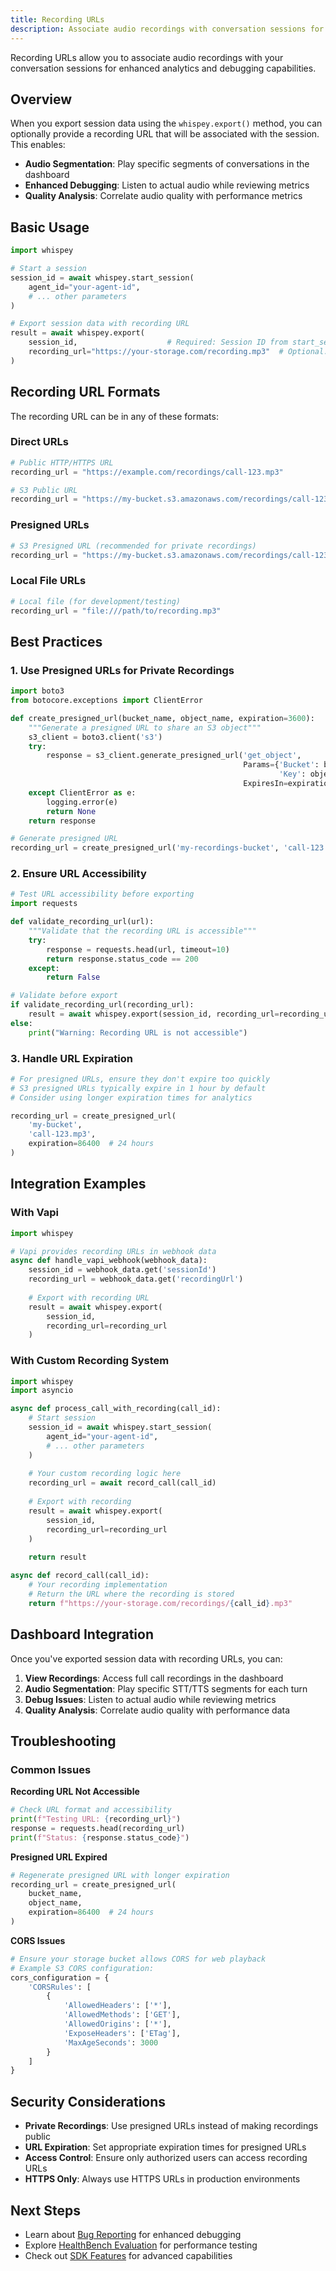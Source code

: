 ```yaml
---
title: Recording URLs
description: Associate audio recordings with conversation sessions for enhanced analytics
---
```



Recording URLs allow you to associate audio recordings with your conversation sessions for enhanced analytics and debugging capabilities.

## Overview

When you export session data using the `whispey.export()` method, you can optionally provide a recording URL that will be associated with the session. This enables:

- **Audio Segmentation**: Play specific segments of conversations in the dashboard
- **Enhanced Debugging**: Listen to actual audio while reviewing metrics
- **Quality Analysis**: Correlate audio quality with performance metrics

## Basic Usage

```python
import whispey

# Start a session
session_id = await whispey.start_session(
    agent_id="your-agent-id",
    # ... other parameters
)

# Export session data with recording URL
result = await whispey.export(
    session_id,                    # Required: Session ID from start_session
    recording_url="https://your-storage.com/recording.mp3"  # Optional: Recording URL
)
```

## Recording URL Formats

The recording URL can be in any of these formats:

### Direct URLs
```python
# Public HTTP/HTTPS URL
recording_url = "https://example.com/recordings/call-123.mp3"

# S3 Public URL
recording_url = "https://my-bucket.s3.amazonaws.com/recordings/call-123.mp3"
```

### Presigned URLs
```python
# S3 Presigned URL (recommended for private recordings)
recording_url = "https://my-bucket.s3.amazonaws.com/recordings/call-123.mp3?X-Amz-Algorithm=AWS4-HMAC-SHA256&X-Amz-Credential=..."
```

### Local File URLs
```python
# Local file (for development/testing)
recording_url = "file:///path/to/recording.mp3"
```

## Best Practices

### 1. Use Presigned URLs for Private Recordings
```python
import boto3
from botocore.exceptions import ClientError

def create_presigned_url(bucket_name, object_name, expiration=3600):
    """Generate a presigned URL to share an S3 object"""
    s3_client = boto3.client('s3')
    try:
        response = s3_client.generate_presigned_url('get_object',
                                                    Params={'Bucket': bucket_name,
                                                            'Key': object_name},
                                                    ExpiresIn=expiration)
    except ClientError as e:
        logging.error(e)
        return None
    return response

# Generate presigned URL
recording_url = create_presigned_url('my-recordings-bucket', 'call-123.mp3')
```

### 2. Ensure URL Accessibility
```python
# Test URL accessibility before exporting
import requests

def validate_recording_url(url):
    """Validate that the recording URL is accessible"""
    try:
        response = requests.head(url, timeout=10)
        return response.status_code == 200
    except:
        return False

# Validate before export
if validate_recording_url(recording_url):
    result = await whispey.export(session_id, recording_url=recording_url)
else:
    print("Warning: Recording URL is not accessible")
```

### 3. Handle URL Expiration
```python
# For presigned URLs, ensure they don't expire too quickly
# S3 presigned URLs typically expire in 1 hour by default
# Consider using longer expiration times for analytics

recording_url = create_presigned_url(
    'my-bucket', 
    'call-123.mp3', 
    expiration=86400  # 24 hours
)
```

## Integration Examples

### With Vapi
```python
import whispey

# Vapi provides recording URLs in webhook data
async def handle_vapi_webhook(webhook_data):
    session_id = webhook_data.get('sessionId')
    recording_url = webhook_data.get('recordingUrl')
    
    # Export with recording URL
    result = await whispey.export(
        session_id,
        recording_url=recording_url
    )
```

### With Custom Recording System
```python
import whispey
import asyncio

async def process_call_with_recording(call_id):
    # Start session
    session_id = await whispey.start_session(
        agent_id="your-agent-id",
        # ... other parameters
    )
    
    # Your custom recording logic here
    recording_url = await record_call(call_id)
    
    # Export with recording
    result = await whispey.export(
        session_id,
        recording_url=recording_url
    )
    
    return result

async def record_call(call_id):
    # Your recording implementation
    # Return the URL where the recording is stored
    return f"https://your-storage.com/recordings/{call_id}.mp3"
```

## Dashboard Integration

Once you've exported session data with recording URLs, you can:

1. **View Recordings**: Access full call recordings in the dashboard
2. **Audio Segmentation**: Play specific STT/TTS segments for each turn
3. **Debug Issues**: Listen to actual audio while reviewing metrics
4. **Quality Analysis**: Correlate audio quality with performance data

## Troubleshooting

### Common Issues

**Recording URL Not Accessible**
```python
# Check URL format and accessibility
print(f"Testing URL: {recording_url}")
response = requests.head(recording_url)
print(f"Status: {response.status_code}")
```

**Presigned URL Expired**
```python
# Regenerate presigned URL with longer expiration
recording_url = create_presigned_url(
    bucket_name, 
    object_name, 
    expiration=86400  # 24 hours
)
```

**CORS Issues**
```python
# Ensure your storage bucket allows CORS for web playback
# Example S3 CORS configuration:
cors_configuration = {
    'CORSRules': [
        {
            'AllowedHeaders': ['*'],
            'AllowedMethods': ['GET'],
            'AllowedOrigins': ['*'],
            'ExposeHeaders': ['ETag'],
            'MaxAgeSeconds': 3000
        }
    ]
}
```

## Security Considerations

- **Private Recordings**: Use presigned URLs instead of making recordings public
- **URL Expiration**: Set appropriate expiration times for presigned URLs
- **Access Control**: Ensure only authorized users can access recording URLs
- **HTTPS Only**: Always use HTTPS URLs in production environments

## Next Steps

- Learn about [Bug Reporting](/docs/sdk/bug-reporting) for enhanced debugging
- Explore [HealthBench Evaluation](/docs/sdk/healthbench-evaluation) for performance testing
- Check out [SDK Features](/docs/sdk/features) for advanced capabilities
